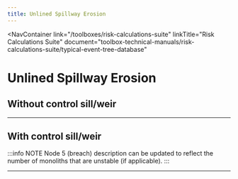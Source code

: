 ```yaml
---
title: Unlined Spillway Erosion
---
```



<NavContainer
  link="/toolboxes/risk-calculations-suite"
  linkTitle="Risk Calculations Suite"
  document="toolbox-technical-manuals/risk-calculations-suite/typical-event-tree-database"
></NavContainer>

# Unlined Spillway Erosion

## Without control sill/weir

<FigureNoRef 
    src="/figures/toolbox-technical-manuals/risk-calculations-suite/typical-event-tree-database/v1.5/Unlined-Spillway-Erosion-1.png" 
    alt="Unlined Spillway Erosion event tree" />

---

## With control sill/weir

<FigureNoRef 
    src="/figures/toolbox-technical-manuals/risk-calculations-suite/typical-event-tree-database/v1.5/Unlined-Spillway-Erosion-2.png" 
    alt="Unlined Spillway Erosion event tree" />

:::info NOTE
Node 5 (breach) description can be updated to reflect the number of monoliths that are unstable (if applicable).
:::

---
